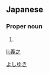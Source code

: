 ==Japanese==
{{ja-kanjitab|義|之}}

===Proper noun===
{{ja-pos|proper|よしゆき}}

# {{given name|male|lang=ja}}

[[Category:Japanese male given names|よしゆき]]

[[li:義之]]